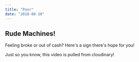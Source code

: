 ```yaml
---
title: "Poor"
date: "2018-08-10"
---
```



## Rude Machines!

Feeling broke or out of cash? Here's a sign there's hope for you!

<VideoPlayer
    publicID = "weirdatm"
    title = "Rude ATM"
    subtitle = "Take ya card!!"
/>

Just so you know, this video is pulled from cloudinary!

